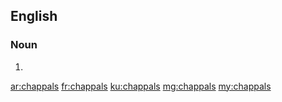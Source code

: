 ==English==

===Noun===
{{head|en|noun plural form}}

# {{plural of|chappal|lang=en}}

[[ar:chappals]]
[[fr:chappals]]
[[ku:chappals]]
[[mg:chappals]]
[[my:chappals]]